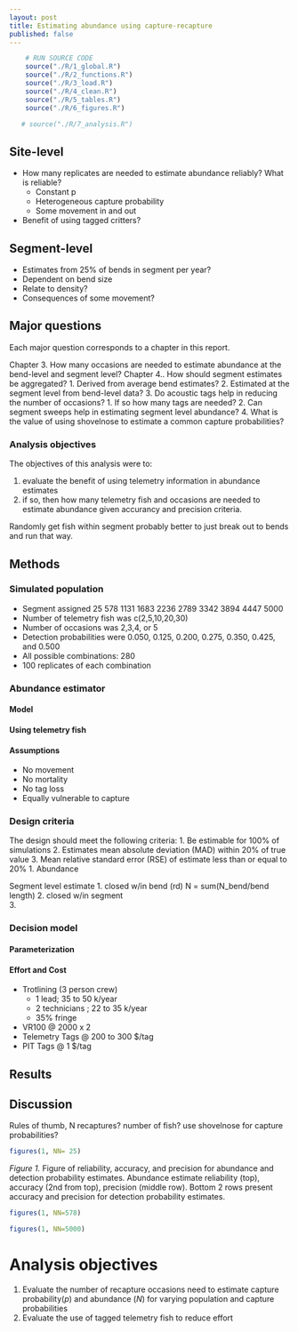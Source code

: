 ```yaml
---
layout: post
title: Estimating abundance using capture-recapture
published: false
---
```


<!-- 
   
for blog post:
docs<- "C:/Users/mcolvin/Documents/projects/Pallid Sturgeon/Analysis/PSPAP-Reboot/docs/_posts/"
filename<- "2017-06-30-Estimating-Abundance.md"
knitr::knit("index.Rmd", 
    output=paste(docs,filename,sep=""))

To do:
1. set up rep tracking, sim returns 2 outputs, pit and pit+acoustic for bdn

rmarkdown::render("index.Rmd")# render index for this analysis
# the results of this analysis (i.e., figures, tables) are sourced by the gitbook

-->

```r
    # RUN SOURCE CODE
    source("./R/1_global.R")
    source("./R/2_functions.R")
    source("./R/3_load.R")
    source("./R/4_clean.R")
    source("./R/5_tables.R")
    source("./R/6_figures.R") 

   # source("./R/7_analysis.R")    
```

## Site-level

* How many replicates are needed to estimate abundance reliably? What is 
reliable? 
    * Constant p
    * Heterogeneous capture probability
    * Some movement in and out
* Benefit of using tagged critters?


## Segment-level

* Estimates from 25% of bends in segment per year?
* Dependent on bend size
* Relate to density?
* Consequences of some movement?

## Major questions 

Each major question corresponds to a chapter in this report.

Chapter 3. How many occasions are needed to estimate abundance at the 
bend-level and segment level? 
Chapter 4.. How should segment estimates be aggregated? 
    1. Derived from average bend estimates?
    2. Estimated at the segment level from bend-level data?
3. Do acoustic tags help in reducing the number of occasions? 
    1. If so how many tags are needed? 
    2. Can segment sweeps help in estimating segment level abundance?
4. What is the value of using shovelnose to estimate a common capture 
probabilities? 

### Analysis objectives

The objectives of this analysis were to:

1. evaluate the benefit of using telemetry information in abundance estimates
2. if so, then how many telemetry fish and occasions are needed to estimate abundance given accurancy and precision criteria.



Randomly get fish within segment
probably better to just break out to bends and run that way.


## Methods

### Simulated population

* Segment assigned 25  578 1131 1683 2236 2789 3342 3894 4447 5000
* Number of telemetry fish was c(2,5,10,20,30)
* Number of occasions was 2,3,4, or 5
* Detection probabilities were 0.050, 0.125, 0.200, 0.275, 0.350, 0.425, and 0.500
* All possible combinations: 280
* 100 replicates of each combination


### Abundance estimator

#### Model

#### Using telemetry fish

#### Assumptions

* No movement
* No mortality
* No tag loss
* Equally vulnerable to capture



### Design criteria

The design should meet the following criteria:
1. Be estimable for 100% of simulations 
2. Estimates mean absolute deviation (MAD) within 20% of true value
3. Mean relative standard error (RSE) of estimate less than or equal to 20%
    1. Abundance

Segment level estimate
1. closed w/in bend (rd) N = sum(N_bend/bend length)
2. closed w/in segment  
3. 

### Decision model

#### Parameterization


#### Effort and Cost

* Trotlining (3 person crew)
    * 1 lead; 35 to 50 k/year 
    * 2 technicians ; 22 to 35 k/year
    * 35% fringe
* VR100 @ 2000 x 2
* Telemetry Tags @ 200 to 300 $/tag
* PIT Tags @ 1 $/tag




## Results

## Discussion
Rules of thumb, N recaptures? number of fish? 
use shovelnose for capture probabilities?




<!--NN: 25 578 1131 1683 2236 2789 3342 3894 4447 5000 -->
        

```r
figures(1, NN= 25)
```

_Figure 1._
Figure of reliability, accuracy, and precision for abundance and detection probability estimates.
Abundance estimate reliability (top), accuracy (2nd from top), precision (middle row).
Bottom 2 rows present accuracy and precision for detection probability estimates.


```r
figures(1, NN=578)
```
```r
figures(1, NN=5000)
```
# Analysis objectives

1. Evaluate the number of recapture occasions need to estimate capture probability($p$) and abundance ($N$) for
varying population and capture probabilities
2. Evaluate the use of tagged telemetry fish to reduce effort



